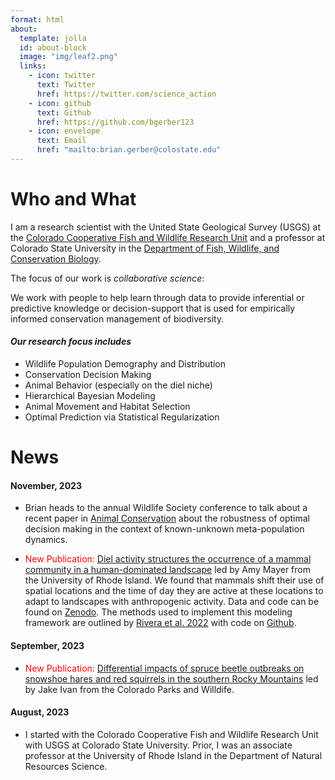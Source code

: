 ```yaml
---
format: html
about:
  template: jolla
  id: about-block
  image: "img/leaf2.png"
  links:
    - icon: twitter
      text: Twitter
      href: https://twitter.com/science_action
    - icon: github
      text: Github
      href: https://github.com/bgerber123
    - icon: envelope
      text: Email
      href: "mailto:brian.gerber@colostate.edu"  
---
```


::: {#about-block}
:::

# Who and What

I am a research scientist with the United State Geological Survey (USGS) at the [Colorado Cooperative Fish and Wildlife Research Unit](https://www1.usgs.gov/coopunits/unit/Colorado) and a professor at Colorado State University in the [Department of Fish, Wildlife, and Conservation Biology](https://warnercnr.colostate.edu/fwcb/).


The focus of our work is *collaborative science*:

We work with people to help learn through data to provide inferential or predictive knowledge or decision-support that is used for empirically informed conservation management of biodiversity. 

#### *Our research focus includes*

- Wildlife Population Demography and Distribution
- Conservation Decision Making
- Animal Behavior (especially on the diel niche)
- Hierarchical Bayesian Modeling
- Animal Movement and Habitat Selection
- Optimal Prediction via Statistical Regularization



# News

#### November, 2023 

- Brian heads to the annual Wildlife Society conference to talk about a recent paper in [Animal Conservation](https://zslpublications.onlinelibrary.wiley.com/doi/full/10.1111/acv.12877) about the robustness of optimal decision making in the context of known-unknown meta-population dynamics. 

- <span style="color:red;">New Publication:</span> [Diel activity structures the occurrence of a mammal community in a human-dominated landscape](https://onlinelibrary.wiley.com/doi/epdf/10.1002/ece3.10684) led by Amy Mayer from the University of Rhode Island. We found that mammals shift their use of spatial locations and the time of day they are active at these locations to adapt to landscapes with anthropogenic activity. Data and code can be found on [Zenodo](https://zenodo.org/records/8240192). The methods used to implement this modeling framework are outlined by [Rivera et al. 2022](https://doi.org/10.1086/720714) with code on  [Github](https://github.com/bgerber123/multi.state.diel.occupancy.model).

#### September, 2023 

- <span style="color:red;">New Publication:</span> [Differential impacts of spruce beetle outbreaks on snowshoe hares and red squirrels in the southern Rocky Mountains](https://www.sciencedirect.com/science/article/pii/S037811272300381X) led by Jake Ivan from the Colorado Parks and Willdife. 

#### August, 2023 
- I started with the Colorado Cooperative Fish and Wildlife Research Unit with USGS at Colorado State University. Prior, I was an associate professor at the University of Rhode Island in the Department of Natural Resources Science.



